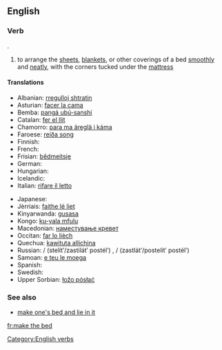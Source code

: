 ==English==

===Verb===
{{head|en|verb|head=[[make]] [[the]] [[bed]]}}.

# to arrange the [[sheet]]s, [[blanket]]s, or other coverings of a bed [[smoothly]] and [[neat]]ly, with the corners tucked under the [[mattress]]

====Translations====
{{trans-top|arrange sheets, etc smoothly and neatly}}
* Albanian: [[rregulloj shtratin]]
* Asturian: [[facer la cama]]
* Bemba: [[pangá ubú-sanshí]]
* Catalan: [[fer el llit]]
* Chamorro: [[para ma äreglä i káma]]
* Faroese: [[reiða song]]
* Finnish: {{t+|fi|pedata}}
* French: {{t+|fr|faire le lit}}
* Frisian: [[bêdmeitsje]]
* German: {{t|de|das Bett machen}}
* Hungarian: {{t+|hu|ágyaz}}
* Icelandic: {{t-|is|búa um rúmið}}
* Italian: [[rifare il letto]]
{{trans-mid}}
* Japanese: {{t|ja|布団を敷く|tr=ふとんをしく, futon o shiku|sc=Jpan}}
* Jèrriais: [[faithe lé liet]]
* Kinyarwanda: [[gusasa]]
* Kongo: [[ku-yala mfulu]]
* Macedonian: [[наместување кревет]]
* Occitan: [[far lo lièch]]
* Quechua: [[kawituta allichina]]
* Russian: {{l|ru|застилать}}/{{l|ru|стелить}} {{l|ru|постель}} (stelítʹ/zastilátʹ postélʹ) {{impf}}, {{l|ru|застлать}}/{{l|ru|постелить}} {{l|ru|постель}} (zastlátʹ/postelítʹ postélʹ) {{pf.}}
* Samoan: [[e teu le moega]]
* Spanish: {{t+|es|hacer la cama}}
* Swedish: {{t|sv|bädda}}
* Upper Sorbian: [[łožo pósłać]]
{{trans-bottom}}

===See also===
* [[make one's bed and lie in it]]

[[Category:English verbs]]

[[fr:make the bed]]